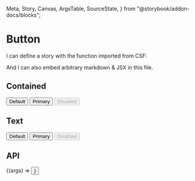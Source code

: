   Meta,
  Story,
  Canvas,
  ArgsTable,
  SourceState,
} from "@storybook/addon-docs/blocks";

<Meta title="Input/Button" component={Button} />

# Button

I can define a story with the function imported from CSF:

And I can also embed arbitrary markdown & JSX in this file.

## Contained

<Canvas isExpanded withSource={SourceState.OPEN}>
  <Story
    name="Contained"
    parameters={{
      viewMode: "docs",
      layout: "centered"
    }}
  >
    <Button>Default</Button>
    <Button color="primary">Primary</Button>
    <Button disabled>Disabled</Button>
  </Story>
</Canvas>

## Text

<Canvas isExpanded withSource={SourceState.OPEN}>
  <Story
    name="Text"
    parameters={{
      viewMode: "docs",
      layout: "centered"
    }}
  >
    <Button>Default</Button>
    <Button color="primary">Primary</Button>
    <Button disabled>Disabled</Button>
  </Story>
</Canvas>

## API

<Canvas>
  <Story name="API" args={{ children: "Default" }} parameters={{ layout: "centered" }}>
    {(args) => <Button {...args} />}
  </Story>
</Canvas>

<ArgsTable of={Button} story="API" />
